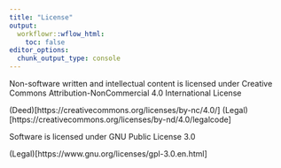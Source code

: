 ```yaml
---
title: "License"
output:
  workflowr::wflow_html:
    toc: false
editor_options:
  chunk_output_type: console
---
```


Non-software written and intellectual content is licensed under Creative Commons Attribution-NonCommercial 4.0 International License 

(Deed)[https://creativecommons.org/licenses/by-nc/4.0/]
(Legal)[https://creativecommons.org/licenses/by-nd/4.0/legalcode]

Software is licensed under GNU Public License 3.0

(Legal)[https://www.gnu.org/licenses/gpl-3.0.en.html]

